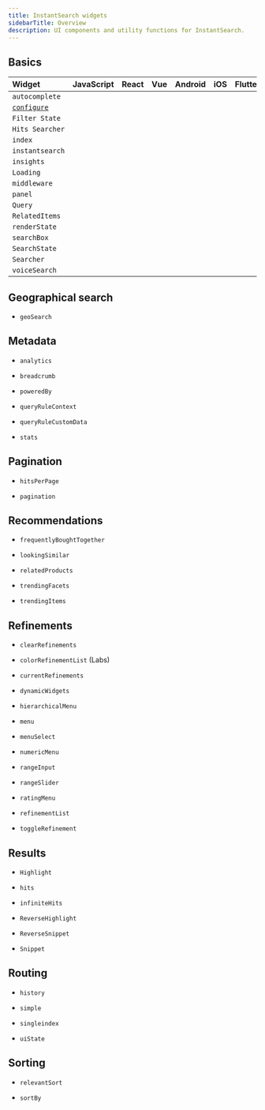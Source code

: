 ```yaml
---
title: InstantSearch widgets
sidebarTitle: Overview
description: UI components and utility functions for InstantSearch.
---
```


## Basics

| Widget                                                       | JavaScript            | React                 | Vue                   | Android               | iOS                   | Flutter               |
| :----------------------------------------------------------- | --------------------- | --------------------- | --------------------- | --------------------- | --------------------- | --------------------- |
| `autocomplete`                                               | <Icon icon="check" /> | <Icon icon="check" /> | <Icon icon="check" /> |                       |                       |                       |
| [`configure`](/ui-libraries/instantsearch/widgets/configure) | <Icon icon="check" /> | <Icon icon="check" /> | <Icon icon="check" /> |                       |                       |                       |
| `Filter State`                                               |                       |                       |                       | <Icon icon="check" /> | <Icon icon="check" /> | <Icon icon="check" /> |
| `Hits Searcher`                                              |                       |                       |                       |                       |                       | <Icon icon="check" /> |
| `index`                                                      | <Icon icon="check" /> | <Icon icon="check" /> | <Icon icon="check" /> |                       |                       |                       |
| `instantsearch`                                              | <Icon icon="check" /> | <Icon icon="check" /> | <Icon icon="check" /> |                       |                       |                       |
| `insights`                                                   | <Icon icon="check" /> | <Icon icon="check" /> | <Icon icon="check" /> |                       |                       |                       |
| `Loading`                                                    |                       |                       |                       | <Icon icon="check" /> | <Icon icon="check" /> | <Icon icon="check" /> |
| `middleware`                                                 | <Icon icon="check" /> | <Icon icon="check" /> | <Icon icon="check" /> |                       |                       |                       |
| `panel`                                                      | <Icon icon="check" /> |                       | <Icon icon="check" /> |                       |                       |                       |
| `Query`                                                      |                       |                       |                       | <Icon icon="check" /> | <Icon icon="check" /> |                       |
| `RelatedItems`                                               |                       |                       |                       | <Icon icon="check" /> | <Icon icon="check" /> |                       |
| `renderState`                                                | <Icon icon="check" /> | <Icon icon="check" /> |                       |                       |                       |                       |
| `searchBox`                                                  | <Icon icon="check" /> | <Icon icon="check" /> | <Icon icon="check" /> | <Icon icon="check" /> | <Icon icon="check" /> |                       |
| `SearchState`                                                |                       |                       |                       |                       |                       | <Icon icon="check" /> |
| `Searcher`                                                   |                       |                       |                       | <Icon icon="check" /> | <Icon icon="check" /> |                       |
| `voiceSearch`                                                | <Icon icon="check" /> | <Icon icon="check" /> | <Icon icon="check" /> |                       |                       |                       |

## Geographical search

* `geoSearch`

## Metadata

* `analytics`

* `breadcrumb`

* `poweredBy`

* `queryRuleContext`

* `queryRuleCustomData`

* `stats`

## Pagination

* `hitsPerPage`

* `pagination`

## Recommendations

* `frequentlyBoughtTogether`

* `lookingSimilar`

* `relatedProducts`

* `trendingFacets`

* `trendingItems`

## Refinements

* `clearRefinements`

* `colorRefinementList` (Labs)

* `currentRefinements`

* `dynamicWidgets`

* `hierarchicalMenu`

* `menu`

* `menuSelect`

* `numericMenu`

* `rangeInput`

* `rangeSlider`

* `ratingMenu`

* `refinementList`

* `toggleRefinement`

## Results

* `Highlight`

* `hits`

* `infiniteHits`

* `ReverseHighlight`

* `ReverseSnippet`

* `Snippet`

## Routing

* `history`

* `simple`

* `singleindex`

* `uiState`

## Sorting

* `relevantSort`

* `sortBy`